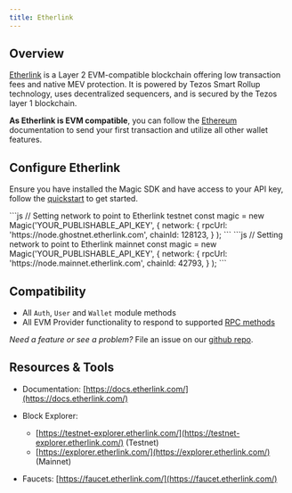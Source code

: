 ---
title: Etherlink
---

## Overview

[Etherlink](https://www.etherlink.com/) is a Layer 2 EVM-compatible blockchain offering low transaction fees and native MEV protection. It is powered by Tezos Smart Rollup technology, uses decentralized sequencers, and is secured by the Tezos layer 1 blockchain.

**As Etherlink is EVM compatible**, you can follow the [Ethereum](/docs/blockchains/featured-chains/ethereum/javascript) documentation to send your first transaction and utilize all other wallet features.

## Configure Etherlink

Ensure you have installed the Magic SDK and have access to your API key, follow the [quickstart](/docs/home/quickstart/cli) to get started.

<Tabs>
    <Tab title="Testnet">
```js
// Setting network to point to Etherlink testnet
const magic = new Magic('YOUR_PUBLISHABLE_API_KEY', {
    network: {
        rpcUrl: 'https://node.ghostnet.etherlink.com',
        chainId: 128123,
    }
);
```
    </Tab>
    <Tab title="Mainnet">
```js
// Setting network to point to Etherlink mainnet
const magic = new Magic('YOUR_PUBLISHABLE_API_KEY', {
    network: {
        rpcUrl: 'https://node.mainnet.etherlink.com',
        chainId: 42793,
    }
);
```
    </Tab>
</Tabs>

## Compatibility

- All `Auth`, `User` and `Wallet` module methods
- All EVM Provider functionality to respond to supported [RPC methods](/docs/embedded-wallet/api/client-side-sdks/web#evm-rpc-methods)

_Need a feature or see a problem?_ File an issue on our [github repo](https://github.com/magiclabs/magic-js).

## Resources & Tools

- Documentation: [https://docs.etherlink.com/](https://docs.etherlink.com/)
- Block Explorer:

  - [https://testnet-explorer.etherlink.com/](https://testnet-explorer.etherlink.com/) (Testnet)
  - [https://explorer.etherlink.com/](https://explorer.etherlink.com/) (Mainnet)

- Faucets: [https://faucet.etherlink.com/](https://faucet.etherlink.com/)

